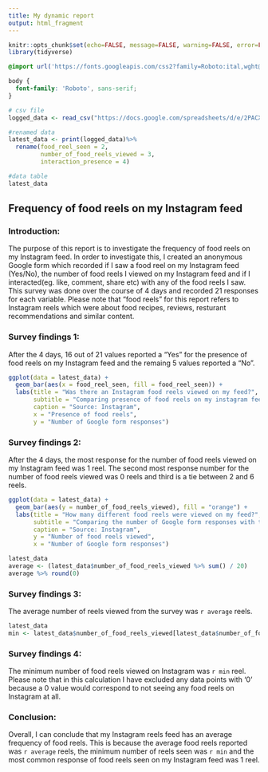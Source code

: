 ---
title: My dynamic report
output: html_fragment
---

```{r setup, include=FALSE}
knitr::opts_chunk$set(echo=FALSE, message=FALSE, warning=FALSE, error=FALSE)
library(tidyverse)

```

```{css}
@import url('https://fonts.googleapis.com/css2?family=Roboto:ital,wght@0,100..900;1,100..900&display=swap');

body {
  font-family: 'Roboto', sans-serif;
}

```

```{r csv files, include=FALSE}
# csv file
logged_data <- read_csv("https://docs.google.com/spreadsheets/d/e/2PACX-1vSqKM8Hb-Dyvw8VPzRsjGVuVOy8BUUNj7jjDkID4Io6rh3-7iw2FNr5rlz4PhqWla7fnLmZMQ-Acqxy/pub?gid=114000522&single=true&output=csv")

#renamed data
latest_data <- print(logged_data)%>%
  rename(food_reel_seen = 2,
         number_of_food_reels_viewed = 3,
         interaction_presence = 4)

#data table
latest_data
```

## Frequency of food reels on my Instagram feed

### Introduction:

The purpose of this report is to investigate the frequency of food reels on my Instagram feed. In order to investigate this, I created an anonymous Google form which recorded if I saw a food reel on my Instagram feed (Yes/No), the number of food reels I viewed on my Instagram feed and if I interacted(eg. like, comment, share etc) with any of the food reels I saw. This survey was done over the course of 4 days and recorded 21 responses for each variable. Please note that "food reels" for this report refers to Instagram reels which were about food recipes, reviews, resturant recommendations and similar content.   

### Survey findings 1:
After the 4 days, 16 out of 21 values reported a "Yes" for the presence of food reels on my Instagram feed and the remaing 5 values reported a "No".

```{r graph 1, fig.width= 10}
ggplot(data = latest_data) +
  geom_bar(aes(x = food_reel_seen, fill = food_reel_seen)) +
  labs(title = "Was there an Instagram food reels viewed on my feed?",
       subtitle = "Comparing presence of food reels on my instagram feed and the number of Google form responses", 
       caption = "Source: Instagram",
       x = "Presence of food reels",
       y = "Number of Google form responses")


```
 

### Survey findings 2:
After the 4 days, the most response for the number of food reels viewed on my Instagram feed was 1 reel. The second most response number for the number of food reels viewed was 0 reels and third is a tie between 2 and 6 reels.

```{r graph 2, fig.width= 10}
ggplot(data = latest_data) +
  geom_bar(aes(y = number_of_food_reels_viewed), fill = "orange") +
  labs(title = "How many different food reels were viewed on my feed?",
       subtitle = "Comparing the number of Google form responses with the number of food reels viewed", 
       caption = "Source: Instagram",
       y = "Number of food reels viewed",
       x = "Number of Google form responses")


```
```{r summary finding 1, include=FALSE}
latest_data
average <- (latest_data$number_of_food_reels_viewed %>% sum() / 20)
average %>% round(0)

```

### Survey findings 3:
The average number of reels viewed from the survey was `r average` reels.

```{r summary finding 2, include=FALSE}
latest_data
min <- latest_data$number_of_food_reels_viewed[latest_data$number_of_food_reels_viewed>0] %>% min()
```
### Survey findings 4:
The minimum number of food reels viewed on Instagram was  `r min` reel. Please note that in this calculation I have excluded any data points with '0' because a 0 value would correspond to not seeing any food reels on Instagram at all.   

### Conclusion:
Overall, I can conclude that my Instagram reels feed has an average frequency of food reels. This is because the average food reels reported was `r average` reels, the minimum number of reels seen was `r min` and the most common response of food reels seen on my Instagram feed was 1 reel.
